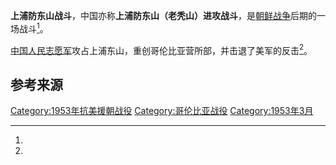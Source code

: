 {{noteTA
|1=zh:北朝鲜; zh-hans:朝鲜; zh-hant:北韓;
|2=zh:南朝鲜; zh-hans:韩国; zh-hant:南韓;
|3=zh:朝鮮戰爭; zh-cn:朝鲜战争; zh-tw:韓戰; zh-hk:韓戰; zh-sg:韩战;
|4=zh-hans:朝鲜半岛; zh-hant:朝鮮半島;
|5=zh-hans:朝鲜民主主义人民共和国; zh-hant:朝鮮民主主義人民共和國;
|6=zh:南北朝鲜; zh-hans:朝鲜半岛南北; zh-hant:南北韓;
|8=zh-hans:朝鲜军事; zh-hant:北韓軍事;
|9=zh-hans:韩国国军; zh-hant:韓國國軍;
|10=zh-hans:朝鲜战场; zh-hant:韓國戰場;
|11=zh-hans:朝鲜民族; zh-hant:韓民族;
|12=zh:朝鲜半岛北部地区; zh-hans:朝鲜半岛北部; zh-hant:北韓地區;
|13=zh:朝鲜半岛南部地区; zh-hans:朝鲜半岛南部; zh-hant:南韓地區;
}}
{{Infobox Military Conflict
|campaign=
|image=
|caption=
|conflict=上浦防东山战斗
|date=1953年3月23日－28日
|place=上浦防东山（朔宁东8.5公里）<ref name="军事科学院" />
|result=[[中国人民志愿军|中国人民志愿军]]胜利
|combatant1=[[中国人民志愿军|中国人民志愿军]]第47军423团<ref name="军事科学院" />
|combatant2=联合国军（防守）[[哥伦比亚|哥伦比亚]]营2个连另1个排；（反击）[[美国军事|美军]]第7师、团预备队<ref name="军事科学院" />
|commander1=待补充
|commander2=待补充
|strength1=[[迫击炮|迫击炮]]以上火炮66门、[[坦克|坦克]]7辆<ref name="军事科学院" />
|strength2=
|casualties1=
|casualties2=2000余<ref name="军事科学院">《中国人民解放军全史》军事历史研究部 编，军事科学出版社，2000年，ISBN 7-80137-315-4，卷“抗美援朝战史”附件“抗美援朝战争重要战役战斗一览表”。</ref>
|}}

'''上浦防东山战斗'''，中国亦称'''上浦防东山（老秃山）进攻战斗'''，是[[朝鲜战争|朝鲜战争]]后期的一场战斗<ref name="军事科学院" />。

[[中国人民志愿军|中国人民志愿军]]攻占上浦东山，重创哥伦比亚营所部，并击退了美军的反击<ref name="军事科学院" />。

== 参考来源 ==
{{reflist}}

{{战争小作品}}
{{朝鲜战争}}

[[Category:1953年抗美援朝战役|Category:1953年抗美援朝战役]]
[[Category:哥伦比亚战役|Category:哥伦比亚战役]]
[[Category:1953年3月|Category:1953年3月]]